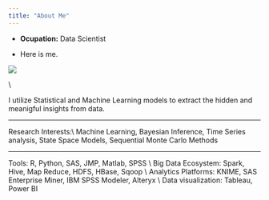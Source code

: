 ```yaml
---
title: "About Me"
---
```



- __Ocupation:__ Data Scientist

- Here is me. 

![](me.jpg)


\\



I utilize Statistical and Machine Learning models to extract the hidden and meanigful insights from data.

**************
Research Interests:\\ 
Machine Learning, Bayesian Inference, Time Series analysis, State Space Models, Sequential Monte Carlo Methods

**************

Tools: R, Python, SAS, JMP, Matlab, SPSS \\
Big Data Ecosystem: Spark, Hive, Map Reduce, HDFS, HBase,   Sqoop \\
Analytics Platforms: KNIME, SAS Enterprise Miner, IBM SPSS Modeler, Alteryx \\
Data visualization: Tableau, Power BI






